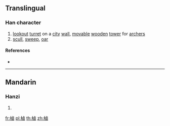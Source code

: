 {{also|櫓}}
==Translingual==

===Han character===
{{Han char|rn=75|rad=木|as=11|sn=15|four=|canj=DYWI|ids=⿰木鹵}}

# [[lookout]] [[turret]] on a [[city]] [[wall]], [[movable]] [[wooden]] [[tower]] for [[archer]]s
# [[scull]], [[sweep]], [[oar]]

====References====
* {{Han ref|kx=0549.270|dkj=15426|dj=0937.210|hdz=21278.100|uh=6A10|ud=27152}}

----

==Mandarin==

===Hanzi===
{{cmn-hanzi|pin=[[lǔ]] ([[lu3]]), [[lǘ]] ([[lü2]])|wg=lu<sup>3</sup>, lü<sup>2</sup>}}

# {{defn|lang=cmn|sort=木11}}

[[fr:樐]]
[[pl:樐]]
[[th:樐]]
[[zh:樐]]